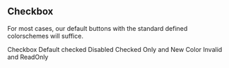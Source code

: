 
<Meta title="Forms/Checkbox" component={Checkbox} />

## Checkbox

For most cases, our default buttons with the standard defined colorschemes will suffice.

<Preview>
  <Story name="All">
    <Stack>
      <Checkbox>Checkbox</Checkbox>
      <Checkbox defaultChecked>Default checked</Checkbox>
      <Checkbox isDisabled>Disabled</Checkbox>
      <Checkbox colorScheme="orange" isChecked={true}>
        Checked Only and New Color
      </Checkbox>
      <Checkbox isInvalid isReadOnly>
        Invalid and ReadOnly
      </Checkbox>
    </Stack>
  </Story>
</Preview>
